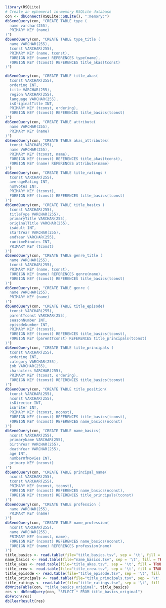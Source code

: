 ```r
library(RSQLite)
# Create an ephemeral in-memory RSQLite database
con <- dbConnect(RSQLite::SQLite(), ":memory:")
dbSendQuery(con, "CREATE TABLE type (
  name varchar(255),
  PRIMARY KEY (name)
)")
dbSendQuery(con, "CREATE TABLE type_title (
  name VARCHAR(255),
  tconst VARCHAR(255),
  PRIMARY KEY (name, tconst),
  FOREIGN KEY (name) REFERENCES type(name),
  FOREIGN KEY (tconst) REFERENCES title_akas(tconst)
)")

dbSendQuery(con, "CREATE TABLE title_akas(
  tconst VARCHAR(255),
  ordering INT,
  title VARCHAR(255),
  region VARCHAR(255),
  language VARCHAR(255),
  isOriginalTitle INT,
  PRIMARY KEY (tconst, ordering),
  FOREIGN KEY (tconst) REFERENCES title_basics(tconst)
)")
dbSendQuery(con, "CREATE TABLE attribute(
  name VARCHAR(255),
  PRIMARY KEY (name)
)")
dbSendQuery(con, "CREATE TABLE akas_attributes(
  tconst VARCHAR(255),
  name VARCHAR(255),
  PRIMARY KEY (tconst, name),
  FOREIGN KEY (tconst) REFERENCES title_akas(tconst),
  FOREIGN KEY (name) REFERENCES attribute(name)
)")
dbSendQuery(con, "CREATE TABLE title_ratings (
  tconst VARCHAR(255),
  averageRating INT,
  numVotes INT,
  PRIMARY KEY (tconst),
  FOREIGN KEY (tconst) REFERENCES title_basics(tconst)
)")
dbSendQuery(con, "CREATE TABLE title_basics (
  tconst VARCHAR(255),
  titleType VARCHAR(255),
  primaryTitle VARCHAR(255),
  originalTitle VARCHAR(255),
  isAdult INT,
  startYear VARCHAR(255),
  endYear VARCHAR(255),
  runtimeMinutes INT,
  PRIMARY KEY (tconst)
)")
dbSendQuery(con, "CREATE TABLE genre_title (
  name VARCHAR(255),
  tconst VARCHAR(255),
  PRIMARY KEY (name, tconst),
  FOREIGN KEY (name) REFERENCES genre(name),
  FOREIGN KEY (tconst) REFERENCES title_basics(tconst)
)")
dbSendQuery(con, "CREATE TABLE genre (
  name VARCHAR(255),
  PRIMARY KEY (name)
)")
dbSendQuery(con, "CREATE TABLE title_episode(
  tconst VARCHAR(255),
  parentTconst VARCHAR(255),
  seasonNumber INT,
  episodeNumber INT,
  PRIMARY KEY (tconst),
  FOREIGN KEY (tconst) REFERENCES title_basics(tconst),
  FOREIGN KEY (parentTconst) REFERENCES title_principals(tconst)
)")
dbSendQuery(con, "CREATE TABLE title_principals (
  tconst VARCHAR(255),
  ordering INT,
  category VARCHAR(255),
  job VARCHAR(255),
  characters VARCHAR(255),
  PRIMARY KEY (tconst, ordering),
  FOREIGN KEY (tconst) REFERENCES title_basics(tconst)
)")
dbSendQuery(con, "CREATE TABLE title_position(
  tconst VARCHAR(255),
  nconst VARCHAR(255),
  isDirector INT,
  isWriter INT,
  PRIMARY KEY (tconst, nconst),
  FOREIGN KEY (tconst) REFERENCES title_basics(tconst),
  FOREIGN KEY (nconst) REFERENCES name_basics(nconst)
)")
dbSendQuery(con, "CREATE TABLE name_basics(
  nconst VARCHAR(255),
  primaryName VARCHAR(255),
  birthYear VARCHAR(255),
  deathYear VARCHAR(255),
  age INT,
  numberOfMovies INT,
  primary KEY (nconst)
)")
dbSendQuery(con, "CREATE TABLE principal_name(
  nconst VARCHAR(255),
  tconst VARCHAR(255),
  PRIMARY KEY (nconst, tconst),
  FOREIGN KEY (nconst) REFERENCES name_basics(nconst),
  FOREIGN KEY (tconst) REFERENCES title_principals(tconst)
)")
dbSendQuery(con, "CREATE TABLE profession (
  name VARCHAR(255),
  PRIMARY KEY (name)
)")
dbSendQuery(con, "CREATE TABLE name_profession(
  nconst VARCHAR(255),
  name VARCHAR(255),
  PRIMARY KEY (nconst, name),
  FOREIGN KEY (nconst) REFERENCES name_basics(nconst),
  FOREIGN KEY (name) REFERENCES profession(name)
)")
title_basics <- read.table(file="title_basics.tsv", sep = '\t', fill = TRUE, header = TRUE)
name_basics <- read.table(file="name_basics.tsv", sep = '\t', fill = TRUE, header = TRUE)
title_akas <- read.table(file="title_akas.tsv", sep = '\t', fill = TRUE, header = TRUE)
title_crew <- read.table(file="title_crew.tsv", sep = '\t', fill = TRUE, header = TRUE)
title_episode <- read.table(file="title_episode.tsv", sep = '\t', fill = TRUE, header = TRUE)
title_principals <- read.table(file="title_principals.tsv", sep = '\t', fill = TRUE, header = TRUE)
title_ratings <- read.table(file="title_ratings.tsv", sep = '\t', fill = TRUE, header = TRUE)
dbWriteTable(con, "title_basics_original", title_basics)
res <- dbSendQuery(con, "SELECT * FROM title_basics_original")
dbFetch(res)
dbClearResult(res)
```
